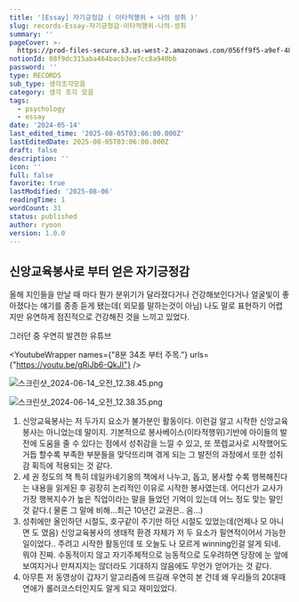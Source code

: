 ```yaml
---
title: '[Essay] 자기긍정감 ( 이타적행위 + 나의 성취 )'
slug: records-Essay-자기긍정감-이타적행위-나의-성취
summary: ''
pageCover: >-
  https://prod-files-secure.s3.us-west-2.amazonaws.com/056ff9f5-a9ef-486f-8acb-9eef51d06a2d/0e8bf1c6-083d-491b-8018-b14e58fef08b/%E1%84%8B%E1%85%B5%E1%84%85%E1%85%B3%E1%86%B7_%E1%84%8B%E1%85%A5%E1%86%B9%E1%84%82%E1%85%B3%E1%86%AB_%E1%84%82%E1%85%A9%E1%84%90%E1%85%B3%E1%84%87%E1%85%AE%E1%86%A8_%286%29.png?X-Amz-Algorithm=AWS4-HMAC-SHA256&X-Amz-Content-Sha256=UNSIGNED-PAYLOAD&X-Amz-Credential=ASIAZI2LB4666VSJFH3C%2F20250806%2Fus-west-2%2Fs3%2Faws4_request&X-Amz-Date=20250806T180510Z&X-Amz-Expires=3600&X-Amz-Security-Token=IQoJb3JpZ2luX2VjEEIaCXVzLXdlc3QtMiJIMEYCIQDUBQ%2BgzkbPSg1aSDM%2BsyDYWXyoh2MhWrt8xusBFsnSSAIhAJEB9kvLudlgV7upQg0Iau4oQaWFyvJuAuYZTC%2B1k0G8Kv8DCHsQABoMNjM3NDIzMTgzODA1IgyNQFbC2Ol2zzZUeq0q3AO3BZ3LZ5z0uXtXEu656DyCsK3qG11BnxH%2FE98Q83G7RhMnDCty3nyebb69%2Bi1wUjiDO4LpuqeXN3f0pGBsvn9UhYDOCNmOvat%2FnEhzZoSzJ%2BWrnNebs2ZoV%2F0VXpq1SrD%2Fh1yFxXZE3g1x6zqJ2IQLVhfUwp8zG68R4%2FX6ti9FH3TWKM64gi60wLg%2FvCOaT1pcofyqwNd4HCoo2%2BNbvHhHeEnGJ0yETaQ4vGvwhIt2Vmab9iNqIe4HU8XX13P0ObmNJP4uViFbuNxZp8kFTgC8ubXC3u6Y6CyZMdE5gWa0T2QWj8bKaZLkkJ%2BOc2EFJ%2FUt%2FupCjHROlkd6H3jbmKGCEzMsallYTi9I7dZ5ZXzcRtBXr23oqtuPkr64Nva%2BAJdGkRbbPPrBgpkb51ckMdcXOhHVPIC%2BJMcSATYagS6kQ9ABoTSWZfQLIf5SuP%2FfaPkx1qPt5A%2F63uekY2HorFHTtGwLDubeem6T%2BO1%2F9yakp%2FsRFMaiEZwuFGpjn%2FCtkfFMrcC1QHjP13PpNrJTJqVJZVbUbEpwueAWgZnb4lZitDfo5UHCYXIPd1EIkIvqxGbe4VYUbIWq7uVGBE8YO1LGgVbv5Sz5efJr%2FYebXDuKhTfRNY8g3S58SQHiMTD3qs7EBjqkATCa40cXsDEEykZpLE9quZtma7uVtX22QteH8GaKtFExBRD%2BGUNS0a3w3SLpK9aPcwF6rLFkEF3al%2FSiPbH8SOH5%2BiIn4V%2FTP20W%2BdKAFo%2FeDETjhSNVfxGimNL4W4jj5I1Rgowng12AEqnLj0mJoMZlhNDgH0zz6K3mTA6EugTm9YvDaEtsTsguU7pk78PfMGE%2FOLw1%2BxEc%2Fy4MPsmA4ICoQ8Rs&X-Amz-Signature=e35abee37c428678a928e2c589f5ec12ea1123d08858991d1da2c8cbc26fb76e&X-Amz-SignedHeaders=host&x-amz-checksum-mode=ENABLED&x-id=GetObject
notionId: 08f9dc315aba464bacb3ee7cc8a940bb
password: ''
type: RECORDS
sub_type: 생각조각모음
category: 생각 조각 모음
tags:
  - psychology
  - essay
date: '2024-05-14'
last_edited_time: '2025-08-05T03:06:00.000Z'
lastEditedDate: 2025-08-05T03:06:00.000Z
draft: false
description: ''
icon: ''
full: false
favorite: true
lastModified: '2025-08-06'
readingTime: 1
wordCount: 31
status: published
author: ryoon
version: 1.0.0
---
```


## 신앙교육봉사로 부터 얻은 자기긍정감



올해 지인들을 만날 때 마다 뭔가 분위기가 달라졌다거나 건강해보인다거나 얼굴빛이 좋아졌다는 얘기를 종종 듣게 됐는데( 외모를 말하는것이 아님) 나도 말로 표현하기 어렵지만 유연하게 점진적으로 건강해진 것을 느끼고 있었다.


그러던 중 우연히 발견한 유튜브


<YoutubeWrapper names={"8분 34초 부터 주목."} urls={"https://youtu.be/gRiJb6-QkJI"} />


![스크린샷_2024-06-14_오전_12.38.45.png](https://res.cloudinary.com/dyrdul1dd/image/upload/v1754503522/norkive-notion-images/1754503521586-E1_84_89_E1_85_B3_E1_84_8F_E1_85_B3_E1_84_85_E1_85_B5_E1_86_AB_E1_84_89_E1_85_A3_E1_86_BA_2024-06-14_E1_84_8B_E1_85_A9_E1_84_8C_E1_85_A5_E1_86_AB_12.38.45.png)


![스크린샷_2024-06-14_오전_12.38.35.png](https://res.cloudinary.com/dyrdul1dd/image/upload/v1754503524/norkive-notion-images/1754503524054-E1_84_89_E1_85_B3_E1_84_8F_E1_85_B3_E1_84_85_E1_85_B5_E1_86_AB_E1_84_89_E1_85_A3_E1_86_BA_2024-06-14_E1_84_8B_E1_85_A9_E1_84_8C_E1_85_A5_E1_86_AB_12.38.35.png)

1. 신앙교육봉사는 저 두가지 요소가 불가분인 활동이다. 이런걸 알고 시작한 신앙교육봉사는 아니었는데 말이지. 기본적으로 봉사베이스(이타적행위)기반에 아이들의 발전에 도움을 줄 수 있다는 점에서 성취감을 느낄 수 있고, 또 쪼렙교사로 시작했어도 거듭 할수록 부족한 부분들을 맞닥뜨리며 겪게 되는 그 발전의 과정에서 또한 성취감 획득에 적용되는 것 같다.
2. 세 권 정도의 책 특히 데일카네기옹의 책에서 나누고, 돕고, 봉사할 수록 행복해진다는 내용을 읽게된 후 굉장히 논리적인 이유로 시작한 봉사였는데. 어디선가 교사가 가장 행복지수가 높은 직업이라는 말을 들었던 기억이 있는데 어느 정도 맞는 말인 것 같다.( 물론 그 말에 비해...최근 10년간 교권은.. 음...)
3. 성취에만 올인하던 시절도, 호구같이 주기만 하던 시절도 있었는데(언제나 모 아니면 도 였음) 신앙교육봉사의 생태적 환경 자체가 저 두 요소가 필연적이어서 가능한 일이었다.. 주려고 시작한 활동인데 또 오늘도 나 모르게 winning인걸 알게 되네. 뭐야 진짜. 수동적이지 않고 자기주체적으로 능동적으로 도우려하면 당장에 눈 앞에 보여지거나 만져지지는 않더라도 기대하지 않음에도 무언가 얻어가는 것 같다.
4. 아무튼 저 동영상이 갑자기 알고리즘에 뜨길래 우연히 본 건데 왜 우리들의 20대때 연애가 롤러코스터인지도 알게 되고 재미있었다.
